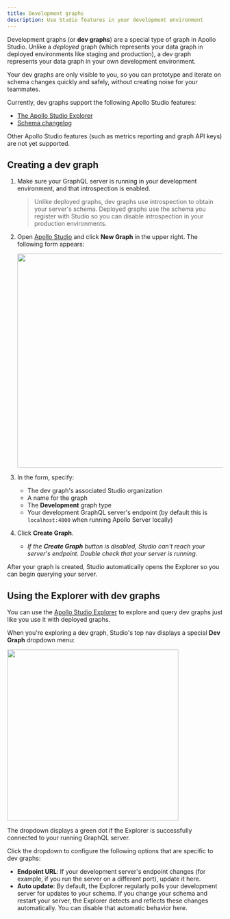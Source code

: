 ```yaml
---
title: Development graphs
description: Use Studio features in your development environment
---
```


Development graphs (or **dev graphs**) are a special type of graph in Apollo Studio. Unlike a _deployed_ graph (which represents your data graph in deployed environments like staging and production), a dev graph represents your data graph in your own development environment.

Your dev graphs are only visible to you, so you can prototype and iterate on schema changes quickly and safely, without creating noise for your teammates.

Currently, dev graphs support the following Apollo Studio features:

* [The Apollo Studio Explorer](./explorer/)
* [Schema changelog](./org/graphs/#tracking-schema-changes)

Other Apollo Studio features (such as metrics reporting and graph API keys) are not yet supported.

## Creating a dev graph

1. Make sure your GraphQL server is running in your development environment, and that introspection is enabled.
    > Unlike deployed graphs, dev graphs use introspection to obtain your server's schema. Deployed graphs use the schema you register with Studio so you can disable introspection in your production environments.

2. Open [Apollo Studio](https://studio.apollographql.com/) and click **New Graph** in the upper right. The following form appears:

    <img class="screenshot" src="./img/dev-graph.jpg" width="500" />

3. In the form, specify:

    * The dev graph's associated Studio organization
    * A name for the graph
    * The **Development** graph type
    * Your development GraphQL server's endpoint (by default this is `localhost:4000` when running Apollo Server locally)

4. Click **Create Graph**.
    * _If the **Create Graph** button is disabled, Studio can't reach your server's endpoint. Double check that your server is running._

After your graph is created, Studio automatically opens the Explorer so you can begin querying your server.

## Using the Explorer with dev graphs

You can use the [Apollo Studio Explorer](./explorer) to explore and query dev graphs just like you use it with deployed graphs.

When you're exploring a dev graph, Studio's top nav displays a special **Dev Graph** dropdown menu:

<img class="screenshot" src="./img/dev-graph-dropdown.jpg" width="400" />

The dropdown displays a green dot if the Explorer is successfully connected to your running GraphQL server.

Click the dropdown to configure the following options that are specific to dev graphs:

* **Endpoint URL**: If your development server's endpoint changes (for example, if you run the server on a different port), update it here.
* **Auto update**: By default, the Explorer regularly polls your development server for updates to your schema. If you change your schema and restart your server, the Explorer detects and reflects these changes automatically. You can disable that automatic behavior here.
